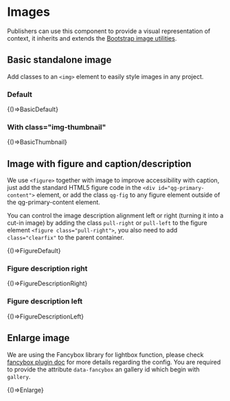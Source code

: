 

<Meta title="Components/UI/Images" />

# Images

Publishers can use this component to provide a visual representation of context, it inherits and extends the [Bootstrap image utilities](https://getbootstrap.com/docs/3.4/css/#images).

## Basic standalone image

Add classes to an `<img>` element to easily style images in any project.

### Default

<Canvas withSource="open">
  <Story name="BasicDefault">
    {()=>BasicDefault}
  </Story>
</Canvas>

### With class="img-thumbnail"

<Canvas withSource="open">
  <Story name="BasicThumbnail">
    {()=>BasicThumbnail}
  </Story>
</Canvas>

## Image with figure and caption/description

We use `<figure>` together with image to improve accessibility with caption, just add the standard HTML5 figure code in the `<div id="qg-primary-content">` element, or add the class `qg-fig` to any figure element outside of the qg-primary-content element.

You can control the image description alignment left or right (turning it into a cut-in image) by adding the class `pull-right` or `pull-left` to the figure element `<figure class="pull-right">`, 
you also need to add `class="clearfix"` to the parent container.

<Canvas withSource="open">
  <Story name="FigureDefault">
    {()=>FigureDefault}
  </Story>
</Canvas>

### Figure description right

<Canvas withSource="open">
  <Story name="FigureDescriptionRight">
    {()=>FigureDescriptionRight}
  </Story>
</Canvas>

### Figure description left

<Canvas withSource="open">
  <Story name="FigureDescriptionLeft">
    {()=>FigureDescriptionLeft}
  </Story>
</Canvas>

## Enlarge image

We are using the Fancybox library for lightbox function, please check [fancybox plugin doc](http://fancyapps.com/fancybox/) for more details regarding the config.
You are required to provide the attribute `data-fancybox` an gallery id which begin with `gallery`.

<Canvas withSource="open">
  <Story name="Enlarge">
    {()=>Enlarge}
  </Story>
</Canvas>